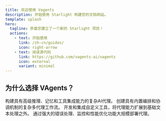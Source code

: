 ```yaml
---
title: 欢迎使用 Vagents
description: 开始使用 Starlight 构建您的文档网站。
template: splash
hero:
  tagline: 恭喜您建立了一个新的 Starlight 项目！
  actions:
    - text: 开始使用
      link: /zh-cn/guides/
      icon: right-arrow
    - text: 阅读源代码
      link: https://github.com/vagents-ai/vagents
      icon: external
      variant: minimal
---
```



## 为什么选择 VAgents？

<CardGrid stagger>
    <Card title="智能代理框架" icon="rocket">
        构建具有高级推理、记忆和工具集成能力的复杂AI代理。
    </Card>
    <Card title="工作流编排" icon="setting">
        创建具有内置编排和协调机制的复杂多代理工作流。
    </Card>
    <Card title="可扩展工具系统" icon="add-document">
        开发和集成自定义工具，将代理能力扩展到基础文本处理之外。
    </Card>
    <Card title="生产就绪" icon="approve-check">
        通过强大的错误处理、监控和性能优化功能大规模部署代理。
    </Card>
</CardGrid>
